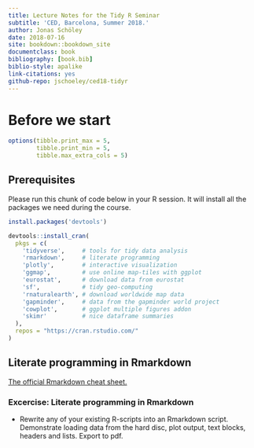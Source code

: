 ```yaml
---
title: Lecture Notes for the Tidy R Seminar
subtitle: 'CED, Barcelona, Summer 2018.'
author: Jonas Schöley
date: 2018-07-16
site: bookdown::bookdown_site
documentclass: book
bibliography: [book.bib]
biblio-style: apalike
link-citations: yes
github-repo: jschoeley/ced18-tidyr
---
```


Before we start
===============

```r
options(tibble.print_max = 5,
        tibble.print_min = 5,
        tibble.max_extra_cols = 5)
```

Prerequisites
-------------

Please run this chunk of code below in your R session. It will install all the packages we need during the course.

```r
install.packages('devtools')

devtools::install_cran(
  pkgs = c(
    'tidyverse',     # tools for tidy data analysis
    'rmarkdown',     # literate programming
    'plotly',        # interactive visualization
    'ggmap',         # use online map-tiles with ggplot
    'eurostat',      # download data from eurostat
    'sf',            # tidy geo-computing
    'rnaturalearth', # download worldwide map data
    'gapminder',     # data from the gapminder world project
    'cowplot',       # ggplot multiple figures addon
    'skimr'          # nice dataframe summaries
  ),
  repos = "https://cran.rstudio.com/"
)

```

Literate programming in Rmarkdown
---------------------------------

[The official Rmarkdown cheat sheet.](https://www.rstudio.com/wp-content/uploads/2015/02/rmarkdown-cheatsheet.pdf)

### Excercise: Literate programming in Rmarkdown

- Rewrite any of your existing R-scripts into an Rmarkdown script. Demonstrate loading data from the hard disc, plot output, text blocks, headers and lists. Export to pdf.
